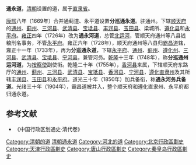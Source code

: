 '''通永道'''，[[清朝|清朝]]设置的道，属于[[直隶省|直隶省]]。

[[康熙|康熙]]八年（1669年）合并通蓟道、永平道设置'''分巡通永道'''。驻通州。下辖[[顺天府|顺天府]]的[[通州|通州]]、[[蓟州|蓟州]]、[[三河县|三河县]]、[[武清县|武清县]]、[[宝坻县|宝坻县]]、[[丰润县|丰润县]]、[[玉田县|玉田县]]、梁城所、[[遵化县|遵化县]]和[[永平府|永平府]]。[[雍正|雍正]]四年（1726年）改为'''通永河道'''，总管[[北运河|北运河]]，管顺天府通州等八县钱粮刑名事务，不管[[永平府|永平府]]。雍正六年（1728年），顺天府通州等八县归[[霸昌道|霸昌道]]辖，雍正十一年（1733年），再为'''分巡通永道'''，下辖[[永平府|永平府]]、[[通州|通州]]、[[蓟州|蓟州]]、[[遵化州|遵化州]]、[[三河县|三河县]]、[[武清县|武清县]]、[[宝坻县|宝坻县]]、[[宁河县|宁河县]]，兼管河务。[[乾隆|乾隆]]十三年（1748年），称'''分巡通州运河道'''，为[[按察使|按察使]]副使衔。乾隆二十年（1755年），[[香河县|香河县]]来属，下辖顺天府东路厅的[[通州|通州]]、[[蓟州|蓟州]]、[[三河县|三河县]]、[[武清县|武清县]]、[[宝坻县|宝坻县]]、[[香河县|香河县]]、[[宁河县|宁河县]]，[[遵化直隶州|遵化直隶州]]及其所辖[[丰润县|丰润县]]、[[玉田县|玉田县]]和[[永平府|永平府]]。道光三十年（1850年）加兵备衔，称'''通永河务兵备道'''。光绪三十年（1904年），霸昌道被并入，整个顺天府和遵化直隶州、永平府都归通永道。

== 参考文献 ==
* 《中国行政区划通史·清代卷》

{{直隸省行政區劃|nocat}}
{{清朝巡守道|nocat}}
{{河北省历史二级政区|nocat}}
[[Category:清朝的道|Category:清朝的道]]
[[Category:清朝通永道|]]
[[Category:河北的道|Category:河北的道]]
[[Category:北京行政區劃史|Category:北京行政區劃史]]
[[Category:天津行政區劃史|Category:天津行政區劃史]]
[[Category:唐山行政區劃史|Category:唐山行政區劃史]]
[[Category:秦皇岛行政區劃史|Category:秦皇岛行政區劃史]]